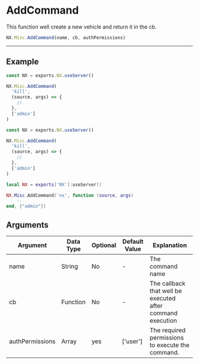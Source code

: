 
# AddCommand

This function well create a new vehicle and return it in the cb.

```typescript
NX.Misc.AddCommand(name, cb, authPermissions)
```

---

## Example

<Tabs>
<TabItem value="ts" label="TypeScript">

```typescript
const NX = exports.NX.useServer()

NX.Misc.AddCommand(
  'kill',
  (source, args) => {
    //
  },
  ['admin']
)
```

</TabItem>
<TabItem value="js" label="JavaScript">

```js
const NX = exports.NX.useServer()

NX.Misc.AddCommand(
  'kill',
  (source, args) => {
    //
  },
  ['admin']
)
```

</TabItem>
<TabItem value="lua" label="Lua">

```lua
local NX = exports['NX']:useServer()

NX.Misc.AddCommand('nx', function (source, args)
    --
end, {"admin"})
```

</TabItem>
</Tabs>

## Arguments

| Argument        | Data Type | Optional | Default Value | Explanation                                                |
| --------------- | --------- | -------- | ------------- | ---------------------------------------------------------- |
| name            | String    | No       | -             | The command name                                           |
| cb              | Function  | No       | -             | The callback that well be executed after command execution |
| authPermissions | Array     | yes      | ['user']      | The required permissions to execute the command.           |
